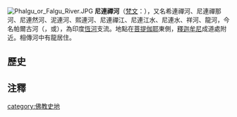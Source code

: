 {{unreferenced|time=2010-09-25T09:13:44+00:00}}
[[File:Phalgu_or_Falgu_River.JPG|thumb]]
'''尼連禪河'''（[[梵文|梵文]]：{{lang|sa|Nairanjananadi}}），又名希連禪河、尼連禪那河、尼連然河、泥連河、熙連河、尼連禪江、尼連江水、尼連水、祥河、龍河，今名帕爾古河（{{lang-en|Falgu River}}，或{{lang|en|Phalgu River}}），為印度[[恆河|恆河]]支流。地點在[[菩提伽耶|菩提伽耶]]東側，[[釋迦牟尼|釋迦牟尼]]成道處附近。相傳河中有龍居住。
==歷史==
==注釋==
<div class="references-small">
<references />
</div>
[[category:佛教史地|category:佛教史地]]